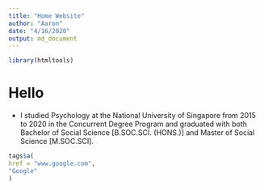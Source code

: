 ```yaml
---
title: "Home Website"
author: "Aaron"
date: "4/16/2020"
output: md_document
---
```


```r
library(htmltools)
```

# Hello

* I studied Psychology at the National University of Singapore from 2015 to 2020 in the Concurrent Degree Program and graduated with both Bachelor of Social Science [B.SOC.SCI. (HONS.)] and Master of Social Science [M.SOC.SCI].

```r
tags$a(
href = "www.google.com",
"Google"
)
```